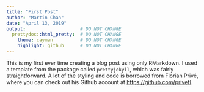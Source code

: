 ```yaml
---
title: "First Post"
author: "Martin Chan"
date: "April 13, 2019"
output:                    # DO NOT CHANGE
  prettydoc::html_pretty:  # DO NOT CHANGE
    theme: cayman          # DO NOT CHANGE
    highlight: github      # DO NOT CHANGE
---
```


This is my first ever time creating a blog post using only RMarkdown. I used a template from the package called `prettyjekyll`, which was fairly straightforward. A lot of the styling and code is borrowed from Florian Privé, where you can check out his Github account at <https://github.com/privefl>.


